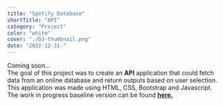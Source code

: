 ```yaml
---
title: "Spotify Database"
shortTitle: "API"
category: "Project"
color: "white"
cover: "./DJ-thumbnail.png"
date: "2022-12-31-"
---
```


Coming soon...<br />
The goal of this project was to create an **API** application that could fetch data from an online database and return outputs based on user selection.
This application was made using HTML, CSS, Bootstrap and Javascript.  
The work in progress baseline version can be found [**here.**](https://paul-matthew.github.io/Spotify-API/)